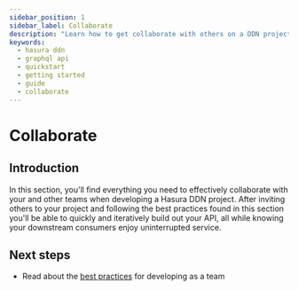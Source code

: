 ```yaml
---
sidebar_position: 1
sidebar_label: Collaborate
description: "Learn how to get collaborate with others on a DDN project."
keywords:
  - hasura ddn
  - graphql api
  - quickstart
  - getting started
  - guide
  - collaborate
---
```


# Collaborate

## Introduction

In this section, you'll find everything you need to effectively collaborate with your and other teams when developing a
Hasura DDN project. After inviting others to your project and following the best practices found in this section you'll
be able to quickly and iteratively build out your API, all while knowing your downstream consumers enjoy uninterrupted
service.

## Next steps

- Read about the [best practices](/collaboration/best-practices.mdx) for developing as a team
